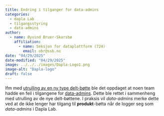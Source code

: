 ```yaml
---
title: Endring i tilganger for data-admins 
categories:
  - dapla Lab
  - tilgangsstyring
  - data-admins
author:
  - name: Øyvind Bruer-Skarsbø
    affiliation: 
      - name: Seksjon for dataplattform (724)
        email: obr@ssb.no
date: "04/29/2025"
date-modified: "04/29/2025"
image: ../../../images/Dapla-Logo1.png
image-alt: "Dapla-logo"
draft: false
---
```


Ifm  med [utrulling av en ny type delt-bøtte](../2025-04-24-update-shared-buckets/index.qmd) ble det oppdaget at noen team hadde en feil i tilgangene for [data-admins](../../../statistikkere/hva-er-dapla-team.qmd#data-admins). Dette ble rettet i sammenheng med utrulling av de nye delt-bøttene. I praksis vil *data-admins* merke dette ved at de ikke lenger har tilgang til **produkt**-bøtta når de logger seg som *data-admins* i Dapla Lab.
